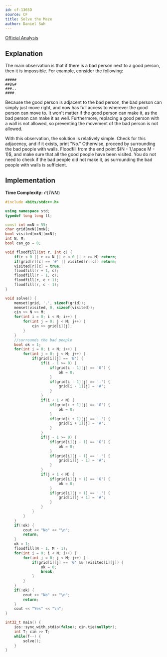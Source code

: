 ```yaml
---
id: cf-1365D
source: CF
title: Solve the Maze
author: Daniel Suh
---
```


[Official Analysis](https://codeforces.com/blog/entry/78504)

## Explanation

The main observation is that if there is a bad person next to a good person, then it is impossible. For example, consider the following:

```
#####
##BG#
###..
####.
```

Because the good person is adjacent to the bad person, the bad person can simply just move right, and now has full access to wherever the good person can move to. It won't matter if the good person can make it, as the bad person can make it as well. Furthermore, replacing a good person with a wall is not allowed, so preventing the movement of the bad person is not allowed. 

With this observation, the solution is relatively simple. Check for this adjacency, and if it exists, print "No." Otherwise, proceed by surrounding the bad people with walls. Floodfill from the end point $(N - 1,\space M - 1)$, and make sure that all the good people have been visited. You do not need to check if the bad people did not make it, as surrounding the bad people with walls is sufficient. 

## Implementation

**Time Complexity:** $\mathcal{O}(TNM)$


<LanguageSection>

<CPPSection>

```cpp
#include <bits/stdc++.h>

using namespace std;
typedef long long ll;

const int mxN = 55;
char grid[mxN][mxN];
bool visited[mxN][mxN];
int N, M;
bool can_go = 0;

void floodfill(int r, int c) {
    if(r < 0 || r >= N || c < 0 || c >= M) return;
    if(grid[r][c] == '#' || visited[r][c]) return;
    visited[r][c] = true;
    floodfill(r + 1, c);
    floodfill(r - 1, c);
    floodfill(r, c + 1);
    floodfill(r, c - 1);
}

void solve() {
    memset(grid, '.', sizeof(grid));
    memset(visited, 0, sizeof(visited));
    cin >> N >> M;
    for(int i = 0; i < N; i++) {
        for(int j = 0; j < M; j++) {
            cin >> grid[i][j];
        }
    }
    //surrounds the bad people
    bool ok = 1;
    for(int i = 0; i < N; i++) {
        for(int j = 0; j < M; j++) {
            if(grid[i][j] == 'B') {
                if(i - 1 >= 0) {
                    if(grid[i - 1][j] == 'G') {
                        ok = 0;
                    }
                    if(grid[i - 1][j] == '.') {
                        grid[i - 1][j] = '#';
                    }
                }
                if(i + 1 < N) {
                    if(grid[i + 1][j] == 'G') {
                        ok = 0;
                    }
                    if(grid[i + 1][j] == '.') {
                        grid[i + 1][j] = '#';
                    }
                }
                if(j - 1 >= 0) {
                    if(grid[i][j - 1] == 'G') {
                        ok = 0;
                    }
                    if(grid[i][j - 1] == '.') {
                        grid[i][j - 1] = '#';
                    }
                }
                if(j + 1 < M) {
                    if(grid[i][j + 1] == 'G') {
                        ok = 0;
                    }
                    if(grid[i][j + 1] == '.') {
                        grid[i][j + 1] = '#';
                    }
                }
            }
        }
    }
    if(!ok) {
        cout << "No" << "\n";
        return;
    }
    ok = 1;
    floodfill(N - 1, M - 1);
    for(int i = 0; i < N; i++) {
        for(int j = 0; j < M; j++) {
            if(grid[i][j] == 'G' && !visited[i][j]) {
                ok = 0;
                break;
            }
        }
    }
    if(!ok) {
        cout << "No" << "\n";
        return;
    }
    cout << "Yes" << "\n";
}

int32_t main() {
	ios::sync_with_stdio(false); cin.tie(nullptr);
    int T; cin >> T;
    while(T--) {
        solve();
    }
}

```

</CPPSection>

</LanguageSection>
